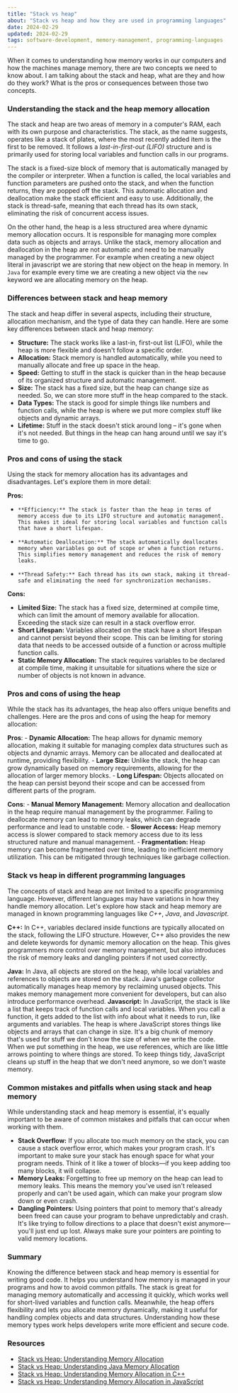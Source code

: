```yaml
---
title: "Stack vs heap"
about: "Stack vs heap and how they are used in programming languages"
date: 2024-02-29
updated: 2024-02-29
tags: software-development, memory-management, programming-languages
---
```


When it comes to understanding how memory works in our computers and how the machines manage memory, there are two concepts we need to know about.
I am talking about the stack and heap, what are they and how do they work? What is the pros or consequences between those two concepts.

### Understanding the stack and the heap memory allocation

The stack and heap are two areas of memory in a computer's RAM, each with its own purpose and characteristics. The stack, as the name suggests, operates like a stack of plates, where the most recently added item is the first to be removed. It follows a _last-in-first-out_ _(LIFO)_ structure and is primarily used for storing local variables and function calls in our programs.

The stack is a fixed-size block of memory that is automatically managed by the compiler or interpreter. When a function is called, the local variables and function parameters are pushed onto the stack, and when the function returns, they are popped off the stack. This automatic allocation and deallocation make the stack efficient and easy to use. Additionally, the stack is thread-safe, meaning that each thread has its own stack, eliminating the risk of concurrent access issues.

On the other hand, the heap is a less structured area where dynamic memory allocation occurs. It is responsible for managing more complex data such as objects and arrays. Unlike the stack, memory allocation and deallocation in the heap are not automatic and need to be manually managed by the programmer.
For example when creating a new object literal in javascript we are storing that new object on the heap in memory.
In `Java` for example every time we are creating a new object via the `new` keyword we are allocating memory on the heap.

### Differences between stack and heap memory

The stack and heap differ in several aspects, including their structure, allocation mechanism, and the type of data they can handle. Here are some key differences between stack and heap memory:

- **Structure:** The stack works like a last-in, first-out list (LIFO), while the heap is more flexible and doesn't follow a specific order.
- **Allocation:** Stack memory is handled automatically, while you need to manually allocate and free up space in the heap.
- **Speed:** Getting to stuff in the stack is quicker than in the heap because of its organized structure and automatic management.
- **Size:** The stack has a fixed size, but the heap can change size as needed. So, we can store more stuff in the heap compared to the stack.
- **Data Types:** The stack is good for simple things like numbers and function calls, while the heap is where we put more complex stuff like objects and dynamic arrays.
- **Lifetime:** Stuff in the stack doesn't stick around long – it's gone when it's not needed. But things in the heap can hang around until we say it's time to go.

### Pros and cons of using the stack

Using the stack for memory allocation has its advantages and disadvantages. Let's explore them in more detail:

**Pros:**

-     **Efficiency:** The stack is faster than the heap in terms of memory access due to its LIFO structure and automatic management. This makes it ideal for storing local variables and function calls that have a short lifespan.
-     **Automatic Deallocation:** The stack automatically deallocates memory when variables go out of scope or when a function returns. This simplifies memory management and reduces the risk of memory leaks.
-     **Thread Safety:** Each thread has its own stack, making it thread-safe and eliminating the need for synchronization mechanisms.

**Cons:**

- **Limited Size:** The stack has a fixed size, determined at compile time, which can limit the amount of memory available for allocation. Exceeding the stack size can result in a stack overflow error.
- **Short Lifespan:** Variables allocated on the stack have a short lifespan and cannot persist beyond their scope. This can be limiting for storing data that needs to be accessed outside of a function or across multiple function calls.
- **Static Memory Allocation:** The stack requires variables to be declared at compile time, making it unsuitable for situations where the size or number of objects is not known in advance.

### Pros and cons of using the heap

While the stack has its advantages, the heap also offers unique benefits and challenges. Here are the pros and cons of using the heap for memory allocation:

**Pros**: - **Dynamic Allocation:** The heap allows for dynamic memory allocation, making it suitable for managing complex data structures such as objects and dynamic arrays.
Memory can be allocated and deallocated at runtime, providing flexibility. - **Large Size:** Unlike the stack, the heap can grow dynamically based on memory requirements, allowing for the allocation of larger memory blocks. - **Long Lifespan:** Objects allocated on the heap can persist beyond their scope and can be accessed from different parts of the program.

**Cons**: - **Manual Memory Management:** Memory allocation and deallocation in the heap require manual management by the programmer.
Failing to deallocate memory can lead to memory leaks, which can degrade performance and lead to unstable code. - **Slower Access:** Heap memory access is slower compared to stack memory access due to its less structured nature and manual management. - **Fragmentation:** Heap memory can become fragmented over time, leading to inefficient memory utilization. This can be mitigated through techniques like garbage collection.

### Stack vs heap in different programming languages

The concepts of stack and heap are not limited to a specific programming language. However, different languages may have variations in how they handle memory allocation. Let's explore how stack and heap memory are managed in known programming languages like _C++_, _Java_, and _Javascript_.

**C++:**
In C++, variables declared inside functions are typically allocated on the stack, following the LIFO structure.
However, C++ also provides the new and delete keywords for dynamic memory allocation on the heap.
This gives programmers more control over memory management, but also introduces the risk of memory leaks and dangling pointers if not used correctly.

**Java:**
In Java, all objects are stored on the heap, while local variables and references to objects are stored on the stack. Java's garbage collector automatically manages heap memory by reclaiming unused objects. This makes memory management more convenient for developers, but can also introduce performance overhead.
**Javascript:**
In JavaScript, the stack is like a list that keeps track of function calls and local variables. When you call a function, it gets added to the list with info about what it needs to run, like arguments and variables.
The heap is where JavaScript stores things like objects and arrays that can change in size.
It's a big chunk of memory that's used for stuff we don't know the size of when we write the code.
When we put something in the heap, we use references, which are like little arrows pointing to where things are stored.
To keep things tidy, JavaScript cleans up stuff in the heap that we don't need anymore, so we don't waste memory.

### Common mistakes and pitfalls when using stack and heap memory

While understanding stack and heap memory is essential, it's equally important to be aware of common mistakes and pitfalls that can occur when working with them.

- **Stack Overflow:** If you allocate too much memory on the stack, you can cause a stack overflow error, which makes your program crash. It's important to make sure your stack has enough space for what your program needs. Think of it like a tower of blocks—if you keep adding too many blocks, it will collapse.
- **Memory Leaks:** Forgetting to free up memory on the heap can lead to memory leaks. This means the memory you've used isn't released properly and can't be used again, which can make your program slow down or even crash.
- **Dangling Pointers:** Using pointers that point to memory that's already been freed can cause your program to behave unpredictably and crash. It's like trying to follow directions to a place that doesn't exist anymore—you'll just end up lost. Always make sure your pointers are pointing to valid memory locations.

### Summary

Knowing the difference between stack and heap memory is essential for writing good code. It helps you understand how memory is managed in your programs and how to avoid common pitfalls.
The stack is great for managing memory automatically and accessing it quickly, which works well for short-lived variables and function calls.
Meanwhile, the heap offers flexibility and lets you allocate memory dynamically, making it useful for handling complex objects and data structures.
Understanding how these memory types work helps developers write more efficient and secure code.

### Resources

- [Stack vs Heap: Understanding Memory Allocation](https://www.freecodecamp.org/news/stack-vs-heap-understanding-memory-allocation/)
- [Stack vs Heap: Understanding Java Memory Allocation](https://www.baeldung.com/java-stack-heap-memory)
- [Stack vs Heap: Understanding Memory Allocation in C++](https://www.geeksforgeeks.org/memory-layout-of-c-program/)
- [Stack vs Heap: Understanding Memory Allocation in JavaScript](https://developer.mozilla.org/en-US/docs/Web/JavaScript/Memory_Management)
